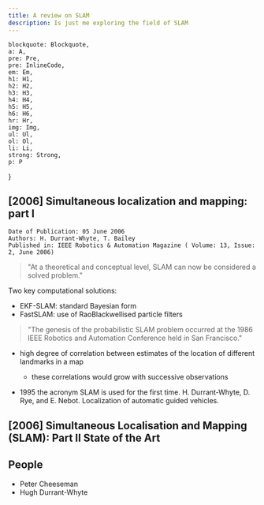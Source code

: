 ```yaml
---
title: A review on SLAM
description: Is just me exploring the field of SLAM
---
```


    blockquote: Blockquote,
    a: A,
    pre: Pre,
    pre: InlineCode,
    em: Em,
    h1: H1,
    h2: H2,
    h3: H3,
    h4: H4,
    h5: H5,
    h6: H6,
    hr: Hr,
    img: Img,
    ul: Ul,
    ol: Ol,
    li: Li,
    strong: Strong,
    p: P
}


## [2006] Simultaneous localization and mapping: part I


```
Date of Publication: 05 June 2006
Authors: H. Durrant-Whyte, T. Bailey
Published in: IEEE Robotics & Automation Magazine ( Volume: 13, Issue: 2, June 2006)
```

> "At a theoretical and conceptual level, SLAM can now be considered a solved problem."


Two key computational solutions:
- EKF-SLAM: standard Bayesian form
- FastSLAM: use of RaoBlackwellised particle filters

> "The genesis of the probabilistic SLAM problem occurred at the 1986 IEEE Robotics and Automation Conference held in San Francisco."

- high degree of correlation between estimates of the location of different landmarks in a map
    - these correlations would grow with successive observations

- 1995 the acronym SLAM is used for the first time. H. Durrant-Whyte, D. Rye, and E. Nebot. Localization of automatic guided vehicles.


## [2006] Simultaneous Localisation and Mapping (SLAM): Part II State of the Art


## People

- Peter Cheeseman
- Hugh Durrant-Whyte

